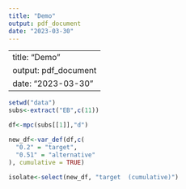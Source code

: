 ```yaml
---
title: "Demo"
output: pdf_document
date: "2023-03-30"
---
```


---
title: "Demo"
output: pdf_document
date: "2023-03-30"
---

```r
setwd("data")
subs<-extract("EB",c(11))
```


```r
df<-mpc(subs[[1]],"d")
```


```r
new_df<-var_def(df,c(
  "0.2" = "target",
  "0.51" = "alternative"
), cumulative = TRUE)
```

```r
isolate<-select(new_df, "target  (cumulative)")
```


```r



```

